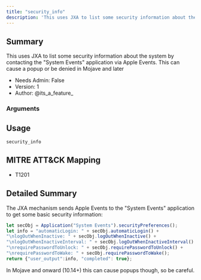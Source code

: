 ```yaml
---
title: "security_info"
description: 'This uses JXA to list some security information about the system by contacting the "System Events" application via Apple Events. This can cause a popup or be denied in Mojave and later'
---
```


## Summary

This uses JXA to list some security information about the system by contacting the "System Events" application via Apple Events. This can cause a popup or be denied in Mojave and later
     
- Needs Admin: False  
- Version: 1  
- Author: @its_a_feature_  

### Arguments

## Usage

```
security_info 
```

## MITRE ATT&CK Mapping

- T1201  
## Detailed Summary
The JXA mechanism sends Apple Events to the "System Events" application to get some basic security information:
```javascript
let secObj = Application("System Events").securityPreferences();
let info = "automaticLogin: " + secObj.automaticLogin() +
"\nlogOutWhenInactive: " + secObj.logOutWhenInactive() +
"\nlogOutWhenInactiveInterval: " + secObj.logOutWhenInactiveInterval() +
"\nrequirePasswordToUnlock: " + secObj.requirePasswordToUnlock() +
"\nrequirePasswordToWake: " + secObj.requirePasswordToWake();
return {"user_output":info, "completed": true};
```
In Mojave and onward (10.14+) this can cause popups though, so be careful.
